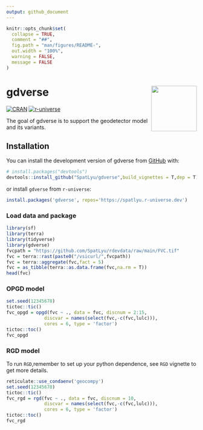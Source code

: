```yaml
---
output: github_document
---
```


<!-- README.md is generated from README.Rmd. Please edit that file -->

```r
knitr::opts_chunk$set(
  collapse = TRUE,
  comment = "##",
  fig.path = "man/figures/README-",
  out.width = "100%",
  warning = FALSE,
  message = FALSE
)
```

# gdverse <img src="man/figures/logo.png" align="right" height="120"/>

<!-- badges: start -->
[![CRAN](https://www.r-pkg.org/badges/version/gdverse)](https://CRAN.R-project.org/package=gdverse)
[![r-universe](https://spatlyu.r-universe.dev/badges/gdverse)](https://spatlyu.r-universe.dev/gdverse)
<!-- badges: end -->

The goal of gdverse is to support the geodetector model and its variants.

## Installation

You can install the development version of gdverse from [GitHub](https://github.com/SpatLyu/gdverse) with:

``` r
# install.packages("devtools")
devtools::install_github("SpatLyu/gdverse",build_vignettes = T,dep = T)
```

or install `gdverse` from `r-universe`:

```r
install.packages('gdverse', repos='https://spatlyu.r-universe.dev')
```

### Load data and package

```r
library(sf)
library(terra)
library(tidyverse)
library(gdverse)
fvcpath = "https://github.com/SpatLyu/rdevdata/raw/main/FVC.tif"
fvc = terra::rast(paste0("/vsicurl/",fvcpath))
fvc = terra::aggregate(fvc,fact = 5)
fvc = as_tibble(terra::as.data.frame(fvc,na.rm = T))
head(fvc)
```

### OPGD model

```r
set.seed(12345678)
tictoc::tic()
fvc_opgd = opgd(fvc ~ ., data = fvc, discnum = 2:15,
              discvar = names(select(fvc,-c(fvc,lulc))),
              cores = 6, type = 'factor')
tictoc::toc()
fvc_opgd
```

### RGD model

To run `RGD`,remember to set up your python dependence, see `RGD` vignette to get more details.

```r
reticulate::use_condaenv('geocompy')
set.seed(12345678)
tictoc::tic()
fvc_rgd = rgd(fvc ~ ., data = fvc, discnum = 10, 
              discvar = names(select(fvc,-c(fvc,lulc))),
              cores = 6, type = 'factor')
tictoc::toc()
fvc_rgd
```

